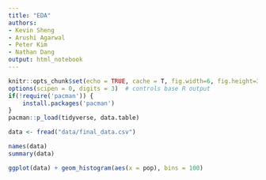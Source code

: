 ```yaml
---
title: "EDA"
authors:
- Kevin Sheng
- Arushi Agarwal
- Peter Kim
- Nathan Dang
output: html_notebook
---
```


```r
knitr::opts_chunk$set(echo = TRUE, cache = T, fig.width=6, fig.height=3)
options(scipen = 0, digits = 3)  # controls base R output
if(!require('pacman')) {
    install.packages('pacman')
}
pacman::p_load(tidyverse, data.table)
```

```r
data <- fread("data/final_data.csv")
```

```r
names(data)
summary(data)
```

```r
ggplot(data) + geom_histogram(aes(x = pop), bins = 100)
```
